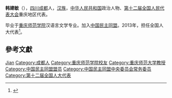 '''韩建敏'''（{{bd|1954年|12月|}}），[[四川|四川]][[成都|成都]]人，[[汉族|汉族]]，[[中华人民共和国|中华人民共和国]]政治人物、[[第十二届全国人民代表大会|第十二届全国人民代表大会]]重庆地区代表。

毕业于[[重庆师范学院|重庆师范学院]]汉语言文学专业。加入[[中国民主同盟|中国民主同盟]]。2013年，担任全国人大代表<ref>{{cite news|title=全国人大代表信息-韩建敏|url= http://210.82.31.1:8084/delegate/viewDelegate.action?dbid=122090|accessdate=2013-04-05|newspaper=全国人大网|archive-url=https://web.archive.org/web/20190123102909/http://www.npc.gov.cn/delegate/viewDelegate.action?dbid=122090|archive-date=2019-01-23|dead-url=yes}}</ref>。

== 參考文獻 ==
{{reflist}}

{{中国政治人物小作品}}
{{中国民主同盟第十一届中央委员会}}

{{Authority control}}
{{DEFAULTSORT:Han韩}}
[[Category:韩姓|Jian]]
[[Category:成都人|Category:成都人]]
[[Category:重庆师范学院校友|Category:重庆师范学院校友]]
[[Category:重庆师范大学教授|Category:重庆师范大学教授]]
[[Category:中国民主同盟盟员|Category:中国民主同盟盟员]]
[[Category:中国民主同盟中央委员会常务委员|Category:中国民主同盟中央委员会常务委员]]
[[Category:第十二届全国人大代表|Category:第十二届全国人大代表]]